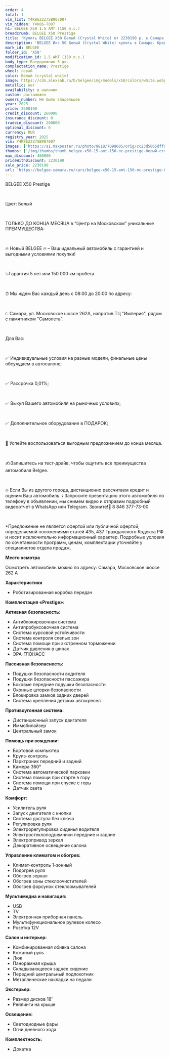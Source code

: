 ```yaml
---
order: 4
total: 1
vin_list: Y4K8622Z7SB907007
vin_hidden: Y4K86-7007
h1: BELGEE X50 1.5 AMT (150 л.с.)
breadcrumb: BELGEE X50 Prestige
title: 'Купить BELGEE X50 Белый (Crystal White) от 2230190 р. в Самаре. Цены и комплектации на новые авто в автосалоне официального дилера BELGEE'
description: 'BELGEE Икс 50 Белый (Crystal White) купить в Самаре. Кредит от 0,01%, авторассрочка, скидки на все автомобили от розничной цены. Гарантия 3 года или 100 000 км. Звонить по тел.: +7 (846) 377-73-00'
mark_id: BELGEE
folder_id: 'X50'
modification_id: 1.5 AMT (150 л.с.)
body_type: Внедорожник 5 дв.
complectation_name: Prestige
wheel: левый
color: Белый (crystal white)
image: https://cdn.alexsab.ru/b/belgee/img/models/x50/colors/white.webp
metallic: нет
availability: в наличии
custom: растаможен
owners_number: Не было владельцев
year: 2025
price: 2690190
credit_discount: 260000
insurance_discount: 0
tradein_discount: 200000
optional_discount: 0
currency: RUR
registry_year: 2025
vin: Y4K8622Z7SB907007
images: ['https://s1.maxposter.ru/photo/9818/7099605/orig/cc23d5065dffadf4d45c3b03d7ef81a4.jpg?sid=14', 'https://s1.maxposter.ru/photo/9818/7099605/orig/cdca87155ba2b8ca4b35debab09f6406.jpg?sid=14', 'https://s1.maxposter.ru/photo/9818/7099605/orig/888d8c55c96add1473d8cb585f2bd1e7.jpg?sid=14', 'https://s1.maxposter.ru/photo/9818/7099605/orig/07817cf326aed1d0e031e5dd464d8930.jpg?sid=14', 'https://s1.maxposter.ru/photo/9818/7099605/orig/1b581da28de47392d7dee3401a0c642c.jpg?sid=14', 'https://s1.maxposter.ru/photo/9818/7099605/orig/bbf59c4adedff97e2c9d6b11339388b1.jpg?sid=14', 'https://s1.maxposter.ru/photo/9818/7099605/orig/43fb9932fd01333f05702716c70fadd6.jpg?sid=14', 'https://s1.maxposter.ru/photo/9818/7099605/orig/3814da185f79d9ac05df07be6bd7aace.jpg?sid=14', 'https://s1.maxposter.ru/photo/9818/7099605/orig/5f515e277bb2dcc42c5920d239f1185e.jpg?sid=14', 'https://s1.maxposter.ru/photo/9818/7099605/orig/6ec0af6603ccebc8895421eee23cf6e0.jpg?sid=14', 'https://s1.maxposter.ru/photo/9818/7099605/orig/0f105a8bae3d0904dd4787dd36672446.jpg?sid=14', 'https://s1.maxposter.ru/photo/9818/7099605/orig/4f751b9292217eaf856318a6eeedbcf5.jpg?sid=14', 'https://s1.maxposter.ru/photo/9818/7099605/orig/3f2932c9f057da99ff349721dcb9830a.jpg?sid=14', 'https://s1.maxposter.ru/photo/9818/7099605/orig/dbc1a37aff164517134d27900c431e62.jpg?sid=14', 'https://s1.maxposter.ru/photo/9818/7099605/orig/81f336b4a689aadb74b547fb3fbddbad.jpg?sid=14', 'https://s1.maxposter.ru/photo/9818/7099605/orig/216a484f2faebe0a2da84aceeb0573d7.jpg?sid=14', 'https://s1.maxposter.ru/photo/9818/7099605/orig/57285d0c915bcf9368da12b9effa3aad.jpg?sid=14', 'https://s1.maxposter.ru/photo/9818/7099605/orig/0e96277ff001dd4cc48067d8513a8419.jpg?sid=14', 'https://s1.maxposter.ru/photo/9818/7099605/orig/f45153a0a3342fbd17d9d52579d240f9.jpg?sid=14', 'https://s1.maxposter.ru/photo/9818/7099605/orig/670ed9fb9632d9192e5b002e3812d8ce.jpg?sid=14', 'https://s1.maxposter.ru/photo/9818/7099605/orig/c1b4dbcb901be4e4d1f35a5e80644286.jpg?sid=14', 'https://s1.maxposter.ru/photo/9818/7099605/orig/25c501e97ef81ec203bc1db8915cd824.jpg?sid=14', 'https://s1.maxposter.ru/photo/9818/7099605/orig/a3692bd9064f7ef46a50f217be8a5921.jpg?sid=14', 'https://s1.maxposter.ru/photo/9818/7099605/orig/7e73c872b991bd6a196eec695f0f2a4c.jpg?sid=14', 'https://s1.maxposter.ru/photo/9818/7099605/orig/142de690add10f55f1089c557f38bfda.jpg?sid=14', 'https://s1.maxposter.ru/photo/9818/7099605/orig/c2c8c9fb19c00540a00beae4cfa0f600.jpg?sid=14']
thumbs: ['/img/thumbs/thumb_belgee-x50-15-amt-150-лс-prestige-белый-crystal-white-2025_f81a4_0.webp', '/img/thumbs/thumb_belgee-x50-15-amt-150-лс-prestige-белый-crystal-white-2025_f6406_1.webp', '/img/thumbs/thumb_belgee-x50-15-amt-150-лс-prestige-белый-crystal-white-2025_bd1e7_2.webp', '/img/thumbs/thumb_belgee-x50-15-amt-150-лс-prestige-белый-crystal-white-2025_d8930_3.webp', '/img/thumbs/thumb_belgee-x50-15-amt-150-лс-prestige-белый-crystal-white-2025_c642c_4.webp']
max_discount: 460000
priceWithDiscount: 2230190
sale_price: 2230190
url: 'https://belgee-samara.ru/cars/belgee-x50-15-amt-150-лс-prestige-белый-crystal-white-2025/'
---
```

<p>
 <p>
  ВЕLGEЕ X50 Prestige
  <br/>
 </p>
 <br/>
 <p>
  Цвет: Белый
  <br/>
 </p>
 <br/>
 <p>
  TOЛЬКО ДО KОНЦA MЕСЯЦА в “Центр на Московском” уникальныe ПPЕИMУЩЕСТВА:
  <br/>
 </p>
 <br/>
 <p>
  🔥 Новый ВЕLGЕЕ  🔥 – Ваш идеальный автомобиль с гарантией и выгодными условиями покупки!
  <br/>
 </p>
 <br/>
 <p>
  💥Гарантия 5 лет или 150 000 км пробега.
  <br/>
 </p>
 <br/>
 <p>
  ⏰ Мы ждем Вас каждый день с 08:00 до 20:00 по адресу:
  <br/>
 </p>
 <br/>
 <p>
  г. Самара, ул. Московское шоссе 262А, напротив ТЦ "Империя", рядом с памятником "Самолета".
  <br/>
 </p>
 <br/>
 <p>
  Для Вас:
  <br/>
 </p>
 <br/>
 <p>
  ✅ Индивидуальные условия на разные модели, финальные цены обсуждаем в автосалоне;
  <br/>
 </p>
 <br/>
 <p>
  ✅ Рассрочка 0,01%;
  <br/>
 </p>
 <br/>
 <p>
  ✅ Выкуп Вашего автомобиля на рыночных условиях;
  <br/>
 </p>
 <br/>
 <p>
  ✅ Дополнительное оборудование в ПОДАРОК;
  <br/>
 </p>
 <br/>
 <p>
  📆 Успейте воспользоваться выгодным предложением до конца месяца.
  <br/>
 </p>
 <br/>
 <p>
  ✍️Запишитесь на тест-драйв, чтобы ощутить все преимущества автомобиля Веlgее.
  <br/>
 </p>
 <br/>
 <p>
  🔥 Если Вы из другого города, дистанционно рассчитаем кредит и оценим Ваш автомобиль. 📞 Запросите презентацию этого автомобиля по телефону в объявлении, мы снимем видео и отправим подробный видеоотчет в WhаtsАрр или Теlеgrаm. Звоните!📲 8 846 377-73-00
  <br/>
 </p>
 <br/>
 <p>
  *Предложение не является офертой или публичной офертой, определяемой положениями статей 435, 437 Гражданского Кодекса РФ и носит исключительно информационный характер. Подробные условия по сочетаемости программ, ценам, комплектации уточняйте у специалистов отдела продаж.
 </p>
 <p>
  <strong>
   Место осмотра
  </strong>
 </p>
 <p>
  Осмотреть автомобиль можно по адресу: Самара, Московское шоссе 262 А
 </p>
 <p>
  <strong>
   Характеристики
  </strong>
 </p>
 <ul>
  <li>
   Роботизированная коробка передач
  </li>
 </ul>
 <p>
  <strong>
   Комплектация «Prestige»:
  </strong>
 </p>
 <p>
  <strong>
   Активная безопасность:
  </strong>
 </p>
 <ul>
  <li>
   Антиблокировочная система
  </li>
  <li>
   Антипробуксовочная система
  </li>
  <li>
   Система курсовой устойчивости
  </li>
  <li>
   Система контроля слепых зон
  </li>
  <li>
   Система помощи при экстренном торможении
  </li>
  <li>
   Датчик давления в шинах
  </li>
  <li>
   ЭРА-ГЛОНАСС
  </li>
 </ul>
 <p>
  <strong>
   Пассивная безопасность:
  </strong>
 </p>
 <ul>
  <li>
   Подушки безопасности водителя
  </li>
  <li>
   Подушки безопасности пассажира
  </li>
  <li>
   Боковые передние подушки безопасности
  </li>
  <li>
   Оконные шторки безопасности
  </li>
  <li>
   Блокировка замков задних дверей
  </li>
  <li>
   Система крепления детских автокресел
  </li>
 </ul>
 <p>
  <strong>
   Противоугонная система:
  </strong>
 </p>
 <ul>
  <li>
   Дистанционный запуск двигателя
  </li>
  <li>
   Иммобилайзер
  </li>
  <li>
   Центральный замок
  </li>
 </ul>
 <p>
  <strong>
   Помощь при вождении:
  </strong>
 </p>
 <ul>
  <li>
   Бортовой компьютер
  </li>
  <li>
   Круиз-контроль
  </li>
  <li>
   Парктроник передний и задний
  </li>
  <li>
   Камера 360°
  </li>
  <li>
   Система автоматической парковки
  </li>
  <li>
   Система помощи при старте в гору
  </li>
  <li>
   Система помощи при спуске с горы
  </li>
  <li>
   Датчик света
  </li>
 </ul>
 <p>
  <strong>
   Комфорт:
  </strong>
 </p>
 <ul>
  <li>
   Усилитель руля
  </li>
  <li>
   Запуск двигателя с кнопки
  </li>
  <li>
   Система доступа без ключа
  </li>
  <li>
   Регулировка руля
  </li>
  <li>
   Электрорегулировка сиденья водителя
  </li>
  <li>
   Электростеклоподъемники передние и задние
  </li>
  <li>
   Электропривод зеркал
  </li>
  <li>
   Декоративное освещение салона
  </li>
 </ul>
 <p>
  <strong>
   Управление климатом и обогрев:
  </strong>
 </p>
 <ul>
  <li>
   Климат-контроль 1-зонный
  </li>
  <li>
   Подогрев руля
  </li>
  <li>
   Обогрев зеркал
  </li>
  <li>
   Обогрев зоны стеклоочистителей
  </li>
  <li>
   Обогрев форсунок стеклоомывателей
  </li>
 </ul>
 <p>
  <strong>
   Мультимедиа и навигация:
  </strong>
 </p>
 <ul>
  <li>
   USB
  </li>
  <li>
   TV
  </li>
  <li>
   Электронная приборная панель
  </li>
  <li>
   Мультифункциональное рулевое колесо
  </li>
  <li>
   Розетка 12V
  </li>
 </ul>
 <p>
  <strong>
   Салон и интерьер:
  </strong>
 </p>
 <ul>
  <li>
   Комбинированная обивка салона
  </li>
  <li>
   Кожаный руль
  </li>
  <li>
   Люк
  </li>
  <li>
   Панорамная крыша
  </li>
  <li>
   Складывающееся заднее сидение
  </li>
  <li>
   Передний центральный подлокотник
  </li>
  <li>
   Металлические накладки на педали
  </li>
 </ul>
 <p>
  <strong>
   Экстерьер:
  </strong>
 </p>
 <ul>
  <li>
   Размер дисков 18″
  </li>
  <li>
   Рейлинги на крыше
  </li>
 </ul>
 <p>
  <strong>
   Освещение:
  </strong>
 </p>
 <ul>
  <li>
   Светодиодные фары
  </li>
  <li>
   Огни дневного хода
  </li>
 </ul>
 <p>
  <strong>
   Комплектность:
  </strong>
 </p>
 <ul>
  <li>
   Докатка
  </li>
 </ul>
</p>
